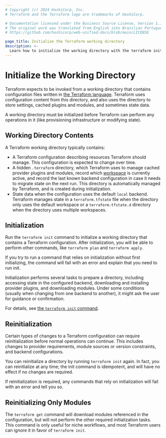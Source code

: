 ```yaml
---
# Copyright (c) 2024 HashiCorp, Inc.
# Terraform and the Terraform logo are trademarks of HashiCorp.

# Documentation licensed under the Business Source License, Version 1.1.
# The original work was translated from English into Brazilian Portuguese.
# https://github.com/hashicorp/web-unified-docs/blob/main/LICENSE

page_title: Initialize the Terraform working directory
description: >-
  Learn how to initialize the working directory with the terraform init command, which installs plugins and modules defined in the configuration and retrieves state data.
---
```


# Initialize the Working Directory

Terraform expects to be invoked from a working directory that contains
configuration files written in
[the Terraform language](/terraform/language). Terraform uses
configuration content from this directory, and also uses the directory to store
settings, cached plugins and modules, and sometimes state data.

A working directory must be initialized before Terraform can perform any
operations in it (like provisioning infrastructure or modifying state).

## Working Directory Contents

A Terraform working directory typically contains:

- A Terraform configuration describing resources Terraform should manage. This
  configuration is expected to change over time.
- A hidden `.terraform` directory, which Terraform uses to manage cached
  provider plugins and modules, record which
  [workspace](/terraform/cli/workspaces) is currently active, and
  record the last known backend configuration in case it needs to migrate state
  on the next run. This directory is automatically managed by Terraform, and is
  created during initialization.
- State data when the configuration uses the default `local` backend. Terraform manages state in a `terraform.tfstate` file when the directory only uses
  the default workspace or a `terraform.tfstate.d` directory when the directory
  uses multiple workspaces.

## Initialization

Run the `terraform init` command to initialize a working directory that contains
a Terraform configuration. After initialization, you will be able to perform
other commands, like `terraform plan` and `terraform apply`.

If you try to run a command that relies on initialization without first
initializing, the command will fail with an error and explain that you need to
run init.

Initialization performs several tasks to prepare a directory, including
accessing state in the configured backend, downloading and installing provider
plugins, and downloading modules. Under some conditions (usually when changing
from one backend to another), it might ask the user for guidance or
confirmation.

For details, see [the `terraform init` command](/terraform/cli/commands/init).

## Reinitialization

Certain types of changes to a Terraform configuration can require
reinitialization before normal operations can continue. This includes changes to
provider requirements, module sources or version constraints, and backend
configurations.

You can reinitialize a directory by running `terraform init` again. In fact, you
can reinitialize at any time; the init command is idempotent, and will have no
effect if no changes are required.

If reinitialization is required, any commands that rely on initialization will
fail with an error and tell you so.

## Reinitializing Only Modules

The `terraform get` command will download modules referenced in the
configuration, but will not perform the other required initialization tasks.
This command is only useful for niche workflows, and most Terraform users can
ignore it in favor of `terraform init`.
